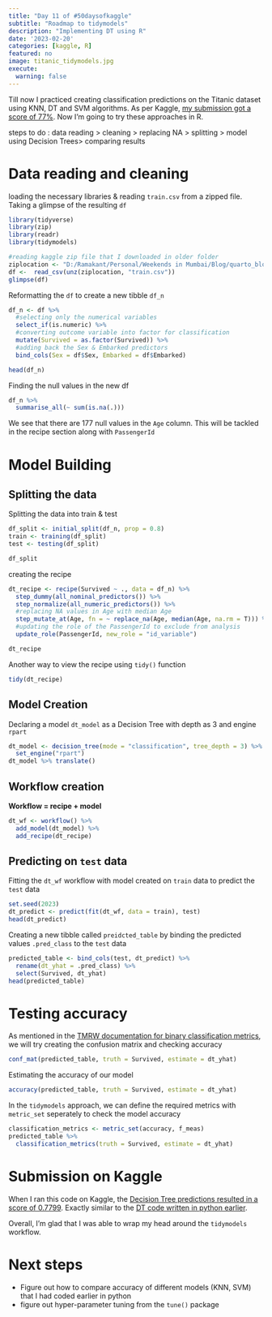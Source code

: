 ```yaml
---
title: "Day 11 of #50daysofkaggle"
subtitle: "Roadmap to tidymodels"
description: "Implementing DT using R"
date: '2023-02-20'
categories: [kaggle, R]
featured: no
image: titanic_tidymodels.jpg
execute:
  warning: false
---
```


Till now I practiced creating classification predictions on the Titanic dataset using KNN, DT and SVM algorithms. As per Kaggle, [my submission got a score of 77%](https://www.kaggle.com/code/dsramakant/titanic-classification-by-decision-trees-python). Now I'm going to try these approaches in R.

steps to do : data reading \> cleaning \> replacing NA \> splitting \> model using Decision Trees\> comparing results

# Data reading and cleaning

loading the necessary libraries & reading `train.csv` from a zipped file. Taking a glimpse of the resulting `df`

```r
library(tidyverse)
library(zip)
library(readr)
library(tidymodels)

#reading kaggle zip file that I downloaded in older folder
ziplocation <- "D:/Ramakant/Personal/Weekends in Mumbai/Blog/quarto_blog/posts/2022-10-12-day-6-of-50daysofkaggle/titanic.zip"
df <-  read_csv(unz(ziplocation, "train.csv"))
glimpse(df)
```

Reformatting the `df` to create a new tibble `df_n`

```r
df_n <- df %>% 
  #selecting only the numerical variables
  select_if(is.numeric) %>% 
  #converting outcome variable into factor for classification 
  mutate(Survived = as.factor(Survived)) %>% 
  #adding back the Sex & Embarked predictors
  bind_cols(Sex = df$Sex, Embarked = df$Embarked) 

head(df_n)
```

Finding the null values in the new df

```r
df_n %>%  
  summarise_all(~ sum(is.na(.)))
```

We see that there are 177 null values in the `Age` column. This will be tackled in the recipe section along with `PassengerId`

# Model Building

## Splitting the data 

Splitting the data into train & test

```r
df_split <- initial_split(df_n, prop = 0.8)
train <- training(df_split)
test <- testing(df_split)

df_split
```

creating the recipe

```r
dt_recipe <- recipe(Survived ~ ., data = df_n) %>% 
  step_dummy(all_nominal_predictors()) %>% 
  step_normalize(all_numeric_predictors()) %>% 
  #replacing NA values in Age with median Age
  step_mutate_at(Age, fn = ~ replace_na(Age, median(Age, na.rm = T))) %>% 
  #updating the role of the PassengerId to exclude from analysis
  update_role(PassengerId, new_role = "id_variable")

dt_recipe
```

Another way to view the recipe using `tidy()` function

```r
tidy(dt_recipe)
```

## Model Creation

Declaring a model `dt_model` as a Decision Tree with depth as 3 and engine `rpart`

```r
dt_model <- decision_tree(mode = "classification", tree_depth = 3) %>% 
  set_engine("rpart")
dt_model %>% translate()
```

## Workflow creation

**Workflow = recipe + model**

```r
dt_wf <- workflow() %>%
  add_model(dt_model) %>% 
  add_recipe(dt_recipe)
```

## Predicting on `test` data 

Fitting the `dt_wf` workflow with model created on `train` data to predict the `test` data

```r

set.seed(2023)
dt_predict <- predict(fit(dt_wf, data = train), test)
head(dt_predict)
```

Creating a new tibble called `preidcted_table` by binding the predicted values `.pred_class` to the `test` data

```r
predicted_table <- bind_cols(test, dt_predict) %>% 
  rename(dt_yhat = .pred_class) %>% 
  select(Survived, dt_yhat) 
head(predicted_table)
```

# Testing accuracy

As mentioned in the [TMRW documentation for binary classification metrics](https://www.tmwr.org/performance.html#binary-classification-metrics), we will try creating the confusion matrix and checking accuracy

```r
conf_mat(predicted_table, truth = Survived, estimate = dt_yhat)
```

Estimating the accuracy of our model

```r
accuracy(predicted_table, truth = Survived, estimate = dt_yhat)
```

In the `tidymodels` approach, we can define the required metrics with `metric_set` seperately to check the model accuracy

```r
classification_metrics <- metric_set(accuracy, f_meas)
predicted_table %>% 
  classification_metrics(truth = Survived, estimate = dt_yhat)
```

# Submission on Kaggle

When I ran this code on Kaggle, the [Decision Tree predictions resulted in a score of 0.7799](https://www.kaggle.com/code/dsramakant/decision-tree-with-tidymodels-v01/notebook). Exactly similar to the [DT code written in python earlier](https://www.kaggle.com/code/dsramakant/titanic-classification-by-decision-trees-python/notebook).

Overall, I'm glad that I was able to wrap my head around the `tidymodels` workflow.

# Next steps

-   Figure out how to compare accuracy of different models (KNN, SVM) that I had coded earlier in python
-   figure out hyper-parameter tuning from the `tune()` package
